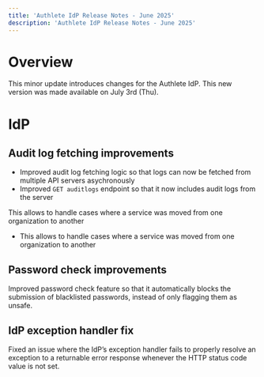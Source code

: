 ```yaml
---
title: 'Authlete IdP Release Notes - June 2025'
description: 'Authlete IdP Release Notes - June 2025'
---
```


# Overview

This minor update introduces changes for the Authlete IdP.
This new version was made available on July 3rd (Thu).

# IdP

## Audit log fetching improvements

- Improved audit log fetching logic so that logs can now be fetched from multiple API servers asychronously
- Improved `GET auditlogs` endpoint so that it now includes audit logs from the server

This allows to handle cases where a service was moved from one organization to another

- This allows to handle cases where a service was moved from one organization to another

## Password check improvements

Improved password check feature so that it automatically blocks the submission of blacklisted passwords, instead of only flagging them as unsafe.

## IdP exception handler fix

Fixed an issue where the IdP’s exception handler fails to properly resolve an exception to a returnable error response whenever the HTTP status code value is not set.
